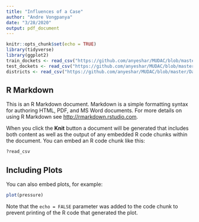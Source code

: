 ```yaml
---
title: "Influences of a Case"
author: "Andre Vongpanya"
date: "3/28/2020"
output: pdf_document
---
```


```r
knitr::opts_chunk$set(echo = TRUE)
library(tidyverse)
library(ggplot2)
train_dockets <- read_csv("https://github.com/anyeshar/MUDAC/blob/master/Data/train_dockets.csv")
test_dockets <- read_csv("https://github.com/anyeshar/MUDAC/blob/master/Data/test_dockets.csv")
districts <- read_csv("https://github.com/anyeshar/MUDAC/blob/master/Data/districts.csv")
```

## R Markdown

This is an R Markdown document. Markdown is a simple formatting syntax for authoring HTML, PDF, and MS Word documents. For more details on using R Markdown see <http://rmarkdown.rstudio.com>.

When you click the **Knit** button a document will be generated that includes both content as well as the output of any embedded R code chunks within the document. You can embed an R code chunk like this:

```r
?read_csv
```

## Including Plots

You can also embed plots, for example:

```r
plot(pressure)
```

Note that the `echo = FALSE` parameter was added to the code chunk to prevent printing of the R code that generated the plot.

